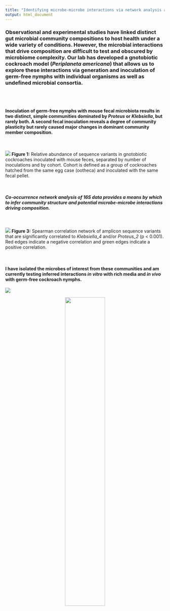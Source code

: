 ```yaml
---
title: "Identifying microbe-microbe interactions via network analysis and culture work"
output: html_document
---
```


### Observational and experimental studies have linked distinct gut microbial community compositions to host health under a wide variety of conditions.  However, the microbial interactions that drive composition are difficult to test and obscured by microbiome complexity.  Our lab has developed a gnotobiotic cockroach model (*Periplaneta americana*) that allows us to explore these interactions via generation and inoculation of germ-free nymphs with individual organisms as well as undefined microbial consortia.  

<br><br>

#### **Inoculation of germ-free nymphs with mouse fecal microbiota results in two distinct, simple communities dominated by *Proteus* or *Klebsiella*, but rarely both.  A second fecal inoculation reveals a degree of community plasticity but rarely caused major changes in dominant community member composition.**

<br>

![](images/stackedBarplot.png)
**Figure 1:** Relative abundance of sequence variants in gnotobiotic cockroaches inoculated with mouse feces, separated by number of inoculations and by cohort. Cohort is defined as a group of cockroaches hatched from the same egg case (ootheca) and inoculated with the same fecal pellet.

<br>

##### **Co-occurrence network analysis of 16S data provides a means by which to infer community structure and potential microbe-microbe interactions driving composition.**

<br>

![](images/interactionNetwork.png)
**Figure 3:** Spearman correlation network of amplicon sequence variants that are significantly correlated to *Klebsiella_4* and/or *Proteus_2* (p < 0.001).  Red edges indicate a negative correlation and green edges indicate a positive correlation.

<br>

#### **I have isolated the microbes of interest from these communities and am currently testing inferred interactions *in vitro* with rich media and *in vivo* with germ-free cockroach nymphs.**
![](images/isolates.png)


<center>

![](images/american-cockroach.jpeg){width=50%}

</center>